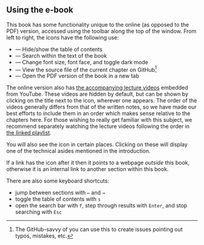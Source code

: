 ## Using the e-book {-}

<!-- TO-DO: print a warning if javascript is disabled in their browser, saying precisely what it is used for -->
This book has some functionality unique to the online (as opposed to the PDF) version, accessed using the toolbar along the top of the window.
From left to right, the icons have the following use:

- <i class="fa fa-align-justify"></i> — Hide/show the table of contents
- <i class="fa fa-search"></i> — Search within the text of the book
- <i class="fa fa-font"></i> — Change font size, font face, and toggle dark mode
- <i class="fa fa-code"></i> — View the source file of the current chapter on GitHub^[The GitHub-savvy of you can use this to create issues pointing out typos, mistakes, etc.]
- <i class="fa fa-file-pdf-o"></i> — Open the PDF version of the book in a new tab

The online version also has [the accompanying lecture videos](https://www.youtube.com/playlist?list=PLkespgaZN4gmu0nWNmfMflVRqw0VPkCGH) embedded from YouTube.
These videos are hidden by default, but can be shown by clicking on the title next to the <i class="fa fa-video-camera"></i> icon, wherever one appears.
The order of the videos generally differs from that of the written notes, so we have made our best efforts to include them in an order which makes sense relative to the chapters here.
For those wishing to really get familiar with this subject, we recommend separately watching the lecture videos following the order in [the linked playlist](https://www.youtube.com/playlist?list=PLkespgaZN4gmu0nWNmfMflVRqw0VPkCGH).

You will also see the <i class="fa fa-search-plus"></i> icon in certain places.
Clicking on these will display one of the technical asides mentioned in the introduction.

If a link has the <a class="external-link"></a> icon after it then it points to a webpage *outside* this book, otherwise it is an internal link to another section within this book.

There are also some keyboard shortcuts:

- jump between sections with `←` and `→`
- toggle the table of contents with `s`
- open the search bar with `f`, step through results with `Enter`, and stop searching with `Esc`
